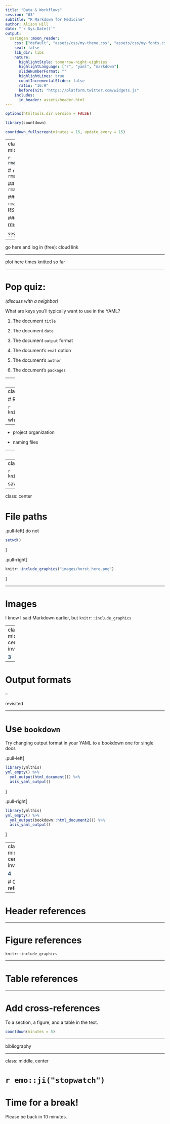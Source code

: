 ```yaml
---
title: "Data & Workflows"
session: "03"
subtitle: "R Markdown for Medicine"
author: Alison Hill
date: "`r Sys.Date()`"
output:
  xaringan::moon_reader:
    css: ["default", "assets/css/my-theme.css", "assets/css/my-fonts.css"]
    seal: false 
    lib_dir: libs
    nature:
      highlightStyle: tomorrow-night-eighties
      highlightLanguage: ["r", "yaml", "markdown"]
      slideNumberFormat: "" 
      highlightLines: true
      countIncrementalSlides: false
      ratio: "16:9"
      beforeInit: "https://platform.twitter.com/widgets.js"
    includes:
      in_header: assets/header.html  
---
```


```r
options(htmltools.dir.version = FALSE)
```

```r
library(countdown)
```

```r
countdown_fullscreen(minutes = 15, update_every = 15)
```

---
class: title-slide, center, middle

<span class="fa-stack fa-4x">
  <i class="fa fa-circle fa-stack-2x" style="color: #ffffffcc;"></i>
  <strong class="fa-stack-1x" style="color:#3b4245;">`r rmarkdown::metadata$session`</strong>
</span> 

# `r rmarkdown::metadata$title`

## `r rmarkdown::metadata$subtitle`

### `r rmarkdown::metadata$author` &#183; RStudio

#### [rmd4medicine.netlify.com/](https://rmd4medicine.netlify.com/)


<!-- this ends up being the title slide since seal = FALSE-->

???

---

go here and log in (free):
cloud link

---

plot here times knitted so far

---

# Pop quiz: 

_(discuss with a neighbor)_

What are keys you'll typically want to use in the YAML?

1. The document `title`

1. The document `date`

1. The document `output` format

1. The document's `eval` option

1. The document's `author`

1. The document's `packages`

---
class: middle, center, inverse

<span class="fa-stack fa-4x">
  <i class="fa fa-circle fa-stack-2x" style="color: #fff;"></i>
  <strong class="fa-stack-1x" style="color:#2f5275;">1</strong>
</span> 

# Projects


---
class: center

# R projects

```r
knitr::include_graphics("images/rproj.png")
```

what do they do??

---

- project organization 

- naming files


---
class: middle, center, inverse

<span class="fa-stack fa-4x">
  <i class="fa fa-circle fa-stack-2x" style="color: #fff;"></i>
  <strong class="fa-stack-1x" style="color:#2f5275;">2</strong>
</span> 

# External files

---
class: center

```r
knitr::include_graphics("images/Data.jpg")
```

save a local copy, keep raw data raw

---
class: center

# File paths

.pull-left[
do not

```r
setwd()
```

]

.pull-right[
```r
knitr::include_graphics("images/horst_here.png")
```
]


---

# Images

I know I said Markdown earlier, but `knitr::include_graphics`


---
class: middle, center, inverse

<span class="fa-stack fa-4x">
  <i class="fa fa-circle fa-stack-2x" style="color: #fff;"></i>
  <strong class="fa-stack-1x" style="color:#2f5275;">3</strong>
</span> 

--

# Output formats

--

revisited

---

# Use `bookdown`

Try changing output format in your YAML to a bookdown one for single docs

.pull-left[

```r
library(ymlthis)
yml_empty() %>% 
  yml_output(html_document()) %>% 
  asis_yaml_output()
```

]

.pull-right[

```r
library(ymlthis)
yml_empty() %>% 
  yml_output(bookdown::html_document2()) %>% 
  asis_yaml_output()
```

]


---
class: middle, center, inverse

<span class="fa-stack fa-4x">
  <i class="fa fa-circle fa-stack-2x" style="color: #fff;"></i>
  <strong class="fa-stack-1x" style="color:#2f5275;">4</strong>
</span> 

# Cross-references

---

# Header references

---

# Figure references

`knitr::include_graphics`

---

# Table references

---

# Add cross-references

To a section, a figure, and a table in the text.

```r
countdown(minutes = 5)
```

---

bibliography

---
class: middle, center

# `r emo::ji("stopwatch")`

# Time for a break!


Please be back in 10 minutes.
